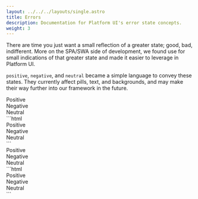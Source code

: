 ```yaml
---
layout: ../../../layouts/single.astro
title: Errors
description: Documentation for Platform UI's error state concepts.
weight: 3
---
```


There are time you just want a small reflection of a greater state; good, bad, indifferent. More on the SPA/SWA side of development, we found use for small indications of that greater state and made it easier to leverage in Platform UI. 

`positive`, `negative`, and `neutral` became a simple language to convey these states. They currently affect pills, text, and backgrounds, and may make their way further into our framework in the future.

<Anchor name="text" />

<Codedemo>
<div class="block-container tablet-up-3 blocks cards">
    <div class="block text--positive">Positive</div>
    <div class="block text--negative">Negative</div>
    <div class="block text--neutral">Neutral</div>
</div>
</Codedemo>

<Codemarkup>
```html
<div class="block-container tablet-up-3 blocks cards">
    <div class="block text--positive">Positive</div>
    <div class="block text--negative">Negative</div>
    <div class="block text--neutral">Neutral</div>
</div>
```
</Codemarkup>

<Anchor name="pills" />

<Codedemo>
<div class="pill pill--circle-empty positive"></div>
<div class="pill pill--circle-empty negative"></div>
<div class="pill pill--circle-empty neutral"></div>
<div class="pill pill--circle-empty-dot positive"></div>
<div class="pill pill--circle-empty-dot negative"></div>
<div class="pill pill--circle-empty-dot neutral"></div>
<div class="pill positive">Positive</div>
<div class="pill negative">Negative</div>
<div class="pill neutral">Neutral</div>
</Codedemo>

<Codemarkup>
```html
<div class="pill pill--circle-empty positive"></div>
<div class="pill pill--circle-empty negative"></div>
<div class="pill pill--circle-empty neutral"></div>
<div class="pill pill--circle-empty-dot positive"></div>
<div class="pill pill--circle-empty-dot negative"></div>
<div class="pill pill--circle-empty-dot neutral"></div>
<div class="pill positive">Positive</div>
<div class="pill negative">Negative</div>
<div class="pill neutral">Neutral</div>
```
</Codemarkup>